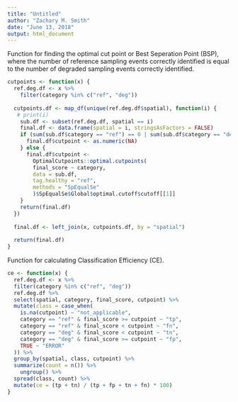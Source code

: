 ```yaml
---
title: "Untitled"
author: "Zachary M. Smith"
date: "June 13, 2018"
output: html_document
---
```


Function for finding the optimal cut point or Best Seperation Point (BSP), where the number of reference sampling events correctly identified is equal to the number of degraded sampling events correctly identified.
```r
cutpoints <- function(x) {
  ref.deg.df <- x %>% 
    filter(category %in% c("ref", "deg")) 
  
  cutpoints.df <- map_df(unique(ref.deg.df$spatial), function(i) {
   # print(i)
    sub.df <- subset(ref.deg.df, spatial == i)
    final.df <- data.frame(spatial = i, stringsAsFactors = FALSE)
    if (sum(sub.df$category == "ref") == 0 | sum(sub.df$category == "deg") == 0) {
      final.df$cutpoint <- as.numeric(NA)
    } else {
      final.df$cutpoint <-
        OptimalCutpoints::optimal.cutpoints(
        final_score ~ category,
        data = sub.df,
        tag.healthy = "ref",
        methods = "SpEqualSe"
        )$SpEqualSe$Global$optimal.cutoff$cutoff[[1]]
    }
    return(final.df)
  })
  
  final.df <- left_join(x, cutpoints.df, by = "spatial")
  
  return(final.df)
}

```

Function for calculating Classification Efficiency (CE).
```r
ce <- function(x) {
  ref.deg.df <- x %>% 
  filter(category %in% c("ref", "deg")) 
  ref.deg.df %>% 
  select(spatial, category, final_score, cutpoint) %>% 
  mutate(class = case_when(
    is.na(cutpoint) ~ "not_applicable",
    category == "ref" & final_score >= cutpoint ~ "tp",
    category == "ref" & final_score < cutpoint ~ "fn",
    category == "deg" & final_score < cutpoint ~ "tn",
    category == "deg" & final_score >= cutpoint ~ "fp",
    TRUE ~ "ERROR"
  )) %>% 
  group_by(spatial, class, cutpoint) %>% 
  summarize(count = n()) %>% 
    ungroup() %>% 
  spread(class, count) %>% 
  mutate(ce = (tp + tn) / (tp + fp + tn + fn) * 100)
}
```

